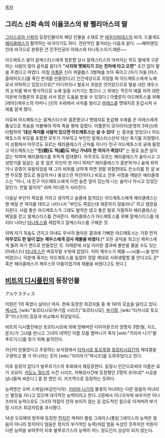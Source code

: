 [[목차]]

== 그리스 신화 속의 이올코스의 왕 펠리아스의 딸 ==
[[그리스로마 신화]]의 등장인물이자 해당 인물을 소재로 한 [[에우리피데스]]의 비극. 드물게도 [[헤라클레스]]가 활약하는 비극이기도 하다. 전반적인 줄거리는 다음과 같다. ~~해피엔딩인데 비극으로 분류된 건 진주인공이 아레스와 타나토스이기 때문~~

아드메토스 왕이 알케스티스에게 청혼할 당시 알케스티스의 아버지는 하도 딸에게 구혼하는 사람이 많아 골치를 앓다가 '''"사자와 멧돼지가 끄는 전차에 타고 오면"''' 조건 없이 딸을 주겠다고 하였다. 마침 [[아폴론]] 신이 퀴클롭스 3형제를 쏘아 죽이고 (자기 아들 [아스클레피오스]를 죽인 번개를 만들었다고) 인간세상으로 귀양을 와 아드메토스에게 노예로서 의탁하고 있었으므로[* 어디까지나 벌로서 귀양온 것이었으므로 벌을 내린 제우스의 눈치를 봐서 형식적으로 노예 일을 시키기는 했으나 그 외에는 깍듯이 예를 차려 대한 덕분에 아폴론의 호감을 사서 많은 도움을 받을 수 있었다.] 아폴론이 아드메토스를 위해 [레아](제우스의 어머니 신)의 수레에서 사자를 빌리고 [[아레스]]를 멧돼지로 둔갑시켜 수레를 끌게 했다.

이로써 아드메토스는 알케스티스와 결혼했으나 멧돼지로 둔갑해 수레를 끈 아레스에게 품삯으로 목숨을 지불해야 하여 죽을 병에 걸렸다. 아폴론이 모이라이(운명의 3여신)와 타협하여 ''''대신 죽어줄 사람이 있으면 아드메토스는 살 수 있다'''' 는 결과를 얻었으나 아드메토스의 부모를 포함한 모두가 거부하고 부인인 알케스티스만이 대신 죽기를 자청했다. 이 상황에서 아무것도 모르는 헤라클레스가 근처를 지나다 친구 아드메토스의 궁에 들렀고 아드메토스는 '''"친(親)도 척(戚)도 아닌 가내의 한 여자가 죽었다"''' 는 말로 슬픈 일이 없는 척하며 헤라클레스를 후하게 접대했다. 아무것도 모르는 헤라클레스가 술마시고 고성방가를 일삼는 걸 못 참은 하인이 한 마디 하자[* 헤라클레스가 흥분하거나 술에 취하거나 광증이 유발되었을 때 그의 비위를 상하게 하면 정말 위험한데도 쓴소리를 한 걸 보면 무모할 정도로 용감하거나 충성스런 하인이다.] 비로소 전후 사정을 깨달은 헤라클레스는 "아니, 내 친구 아드메토스에게 이런 슬픈 일이 있는데 나는 술이나 마시고 있었단 말인가. 안될 말이지" 라며 어디론가 사라진다.

다음날 부인이 죽었을 거라고 생각하고 슬픔에 잠겨있는 아드메토스에게 헤라클레스는 웬 베일 쓴 여자를 데리고 나타나서 "부인도 죽었는데 재혼하지 않을라나" 하고 염장을 지른다. 사람 좋은 아드메토스가 그래도 발작은 않고 좋은 말로 거절하자 헤라클레스는 베일을 걷고 알케스티스를 건네준다. 헤라클레스가 아드메토스를 위해 알케스티스를 데리러 나타난 [[타나토스]]를 제압하고 알케스티스를 구해온 것.

이때 자기 목숨도 건지고 아내도 무사히 돌아온 결과에 기뻐한 아드메토스는 가장 먼저 '''아무것도 한 일이 없는 제우스에게 감사 제물을 바쳤다'''.[* 모든 공덕을 최고신 제우스에게 돌려 자기 편으로 만들었던 것. 이때문에 사실 이러한 결과에 불만을 품을 수도 있는 [아레스]나 [[타나토스]]은 버로우탈 수밖에 없었다. 이미 제우스가 제물 ~~뇌물~~을 받아버렸으니. 덕분에 혹자는 아드메토스를 일컬어 정말 제대로 사회생활할 줄 안다고도.][* 혹은 헤라클레스가 제우스의 아들이었기에 제물을 바쳤다고도 한다.] 

== [[비트의 디시플린]]의 등장인물 ==
アルケスティス

어원은 1의 죽었다 살아난 여자. 현재 등장한 최강자들 중 제 1위의 모습을 달리고 있다. [[엑시즈]], [wiki:"포르티시모(부기팝 시리즈)"포르티시모], [[부기팝]], [wiki:"타카시로 토오루"이나즈마] 등등과 비교해서 최강일지도.

비트의 디시플린에선 포르티시모에 의해 망해버린 다이아몬즈의 망명자 3명(펄, 지드, 몬즈)가 그녀를 만나고 그녀의 대역인 이름 모를 할머니가 죽자 [wiki:"키리마 나기"발푸르기스]를 찾기 위해 움직인다.

자신이 만들었다고 주장하는 보석점에서 [[타카시로 토오루]]와 [[포르티시모]]간의 재대결을 구경하고 별 거 아니라는 듯이 [wiki:"히이라기"엑시즈]를 도와주었다고 한다.

이후 등장이 없다가 발푸르기스의 후회에서 재등장한다. 등장시 인간으로써의 이름은 묘가 코요미. [[카도노 월드]]의 사건 시리즈, 자해성사건에 등장했던 2명의 초마녀[* 시공을 넘나들며 싸운다.] 중 한 명인 리. 카즈역으로 등장하는 듯하다.

능력명은 오버 스케일(부감인식자). [[키리마 나기]]의 불꽃의 마녀와는 다른 얼음의 마녀라는 별칭을 지니고 있으며 대극적인 능력이라고 한다. 2권에서 이나즈마와 싸우지만 이나즈마의 능력으로도 그녀의 약점이 전혀 보이지 않는 등 압도적인 힘으로 이겨버려 부기팝 시리즈 최강자임을 과시했다.

14권 오르페의 방주에 등장한 [[먼치킨]] 캐릭터 폴링 그레이스(폴링그레이스의 능력은 얼음이 아니라 정지이다 얼음은 정지의 부가적인 능력)처럼 얼음 속성인 듯하지만 차원이 다른 능력을 보여주어 이후 발푸르기스의 능력이 어느 정도인지 상상이 되지 않는다.
